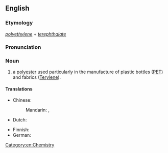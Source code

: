 {{wikipedia}}
==English==

===Etymology===
''[[polyethylene]]'' + ''[[terephthalate]]''

===Pronunciation===
{{audio|En-us-ncalif-polyethlenetrephthalate.ogg|Audio (Northern California, US)}}

===Noun===
{{head|en|noun|head=[[polyethylene]] [[terephthalate]]}}

# a [[polyester]] used particularly in the manufacture of plastic bottles ([[PET]]) and fabrics ([[Terylene]]).

====Translations====
{{trans-top|type of polyester}}
* Chinese:
*: Mandarin: {{t|cmn|聚對苯二甲酸乙二酯|sc=Hani}}, {{t|cmn|聚对苯二甲酸乙二酯|tr=jùduìběn èrjiǎsuān yǐèrzhǐ|sc=Hani}}
* Dutch: {{t|nl|polyethyleentereftalaat|n}}
{{trans-mid}}
* Finnish: {{t-|fi|polyetyleenitereftalaatti}}
* German: {{t-|de|Polyethylenterephthalat|n}}
{{trans-bottom}}

[[Category:en:Chemistry]]